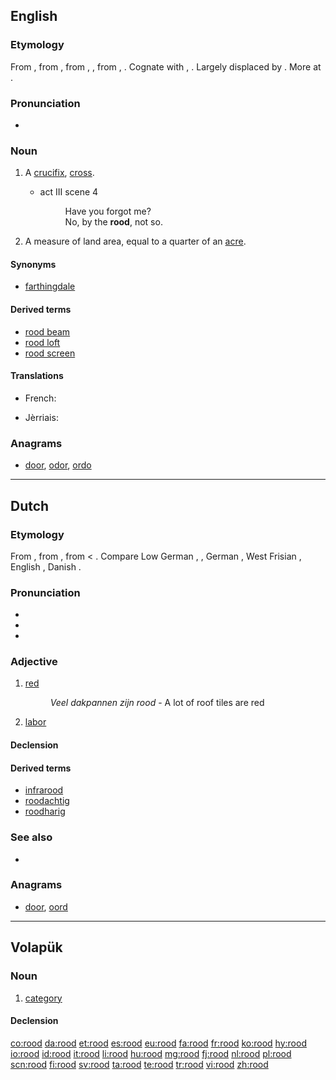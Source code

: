 ==English==

===Etymology===
From {{etyl|enm|en}} {{term|rood|lang=enm}}, from {{etyl|ang|en}} {{term/t|ang|rōd||a rod, pole, rood (land measure), plot of land of a square rod, a cross, rood (as in Holy-rood), gallows, a cross on which a person is executed, death on a cross, crucifix}}, from {{etyl|gem-pro|en}} {{term/t|gem-pro|*rōdō}}, {{term/t|gem-pro|*rōdōn||rod, pole}}, from {{etyl|ine-pro|en}} {{term/t|ine-pro|*rōt-}}, {{term/t|ine-pro|*rāt-||bar, beam, stem}}. Cognate with {{etyl|de|-}} {{term|Rute||rod, cane, pole|lang=de}}, {{etyl|no|-}} {{term|roda||rod|lang=no}}. Largely displaced by {{l|en|cross}}. More at {{l|en|rod}}.

===Pronunciation===
* {{IPA|/ruːd/}}

===Noun===
{{en-noun}}

# {{context|archaic|lang=en}} A [[crucifix]], [[cross]].
#* {{RQ:Shakespeare Hamlet}} act III scene 4
#*: Have you forgot me?
#*: No, by the '''rood''', not so.
# A measure of land area, equal to a quarter of an [[acre]].

====Synonyms====
* {{sense|quarter of an acre}} [[farthingdale]]

====Derived terms====
* [[rood beam]]
* [[rood loft]]
* [[rood screen]]

====Translations====
{{trans-top|crucifix}}
{{trans-mid}}
{{trans-bottom}}
{{trans-top|quarter of an acre}}
* French: {{t+|fr|vergée|f}}
{{trans-mid}}
* Jèrriais: {{tø|roa-jer|pèrque|f}}
{{trans-bottom}}

===Anagrams===
* [[door#English|door]], [[odor#English|odor]], [[ordo#English|ordo]]

----

==Dutch==
{{wikipedia|lang=nl}}

===Etymology===
From {{etyl|odt|nl}} {{term/t|odt|*rōd}}, from {{etyl|gem-pro|nl}} {{term/t|gem-pro|*raudaz}}, from {{etyl|ine-pro|nl}} {{term/t|ine-pro|*h₁rowdʰós}} < {{term/t|ine-pro|*h₁rewdʰ-}}. Compare Low German {{term|root|lang=nds}}, {{term|rod|lang=nds}}, German {{term|rot|lang=de}}, West Frisian {{term|read|lang=fy}}, English {{term|red|lang=en}}, Danish {{term|rød|lang=da}}.

===Pronunciation===
* {{rhymes|oːt|lang=nl}}
* {{audio|Nl-rood.ogg|audio}}
* {{IPA|/roːt/|lang=nl}}

===Adjective===
{{nl-adj|roder}}

# [[red]]
#: ''Veel dakpannen zijn rood'' - A lot of roof tiles are red
# {{context|politics|lang=nl}} [[labor]]

====Declension====
{{nl-decl-adj|rode}}

====Derived terms====
* [[infrarood]]
* [[roodachtig]]
* [[roodharig]]

===See also===
* {{list:basic colors/nl}}

===Anagrams===
* [[door#Dutch|door]], [[oord#Dutch|oord]]

----

==Volapük==

===Noun===
{{vo-noun}}

# [[category]]

====Declension====
{{vo-decl-noun}}

[[co:rood]]
[[da:rood]]
[[et:rood]]
[[es:rood]]
[[eu:rood]]
[[fa:rood]]
[[fr:rood]]
[[ko:rood]]
[[hy:rood]]
[[io:rood]]
[[id:rood]]
[[it:rood]]
[[li:rood]]
[[hu:rood]]
[[mg:rood]]
[[fj:rood]]
[[nl:rood]]
[[pl:rood]]
[[scn:rood]]
[[fi:rood]]
[[sv:rood]]
[[ta:rood]]
[[te:rood]]
[[tr:rood]]
[[vi:rood]]
[[zh:rood]]